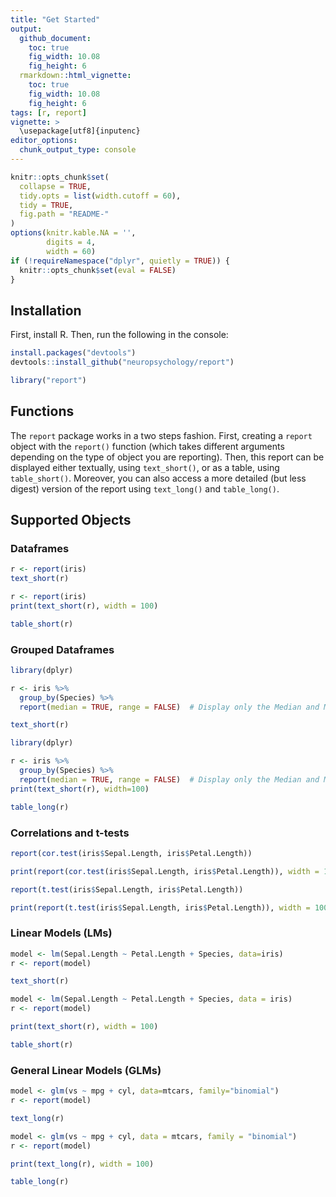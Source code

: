 ```yaml
---
title: "Get Started"
output: 
  github_document:
    toc: true
    fig_width: 10.08
    fig_height: 6
  rmarkdown::html_vignette:
    toc: true
    fig_width: 10.08
    fig_height: 6
tags: [r, report]
vignette: >
  \usepackage[utf8]{inputenc}
editor_options: 
  chunk_output_type: console
---
```


```r
knitr::opts_chunk$set(
  collapse = TRUE,
  tidy.opts = list(width.cutoff = 60),
  tidy = TRUE,
  fig.path = "README-"
)
options(knitr.kable.NA = '',
        digits = 4,
        width = 60)
if (!requireNamespace("dplyr", quietly = TRUE)) {
  knitr::opts_chunk$set(eval = FALSE)
}
```


## Installation

First, install R. Then, run the following in the console:

```r
install.packages("devtools")
devtools::install_github("neuropsychology/report")
```
```r
library("report")
```


## Functions


The `report` package works in a two steps fashion. First, creating a `report` object with the `report()` function (which takes different arguments depending on the type of object you are reporting). Then, this report can be displayed either textually, using `text_short()`, or as a table, using `table_short()`. Moreover, you can also access a more detailed (but less digest) version of the report using `text_long()` and `table_long()`.


## Supported Objects

### Dataframes

```r
r <- report(iris)
text_short(r)
```
```r
r <- report(iris)
print(text_short(r), width = 100)
```
```r
table_short(r)
```


### Grouped Dataframes

```r
library(dplyr)

r <- iris %>% 
  group_by(Species) %>% 
  report(median = TRUE, range = FALSE)  # Display only the Median and MAD

text_short(r)
```
```r
library(dplyr)

r <- iris %>% 
  group_by(Species) %>% 
  report(median = TRUE, range = FALSE)  # Display only the Median and MAD
print(text_short(r), width=100)
```
```r
table_long(r)
```


### Correlations and t-tests

```r
report(cor.test(iris$Sepal.Length, iris$Petal.Length))
```
```r
print(report(cor.test(iris$Sepal.Length, iris$Petal.Length)), width = 100)
```

```r
report(t.test(iris$Sepal.Length, iris$Petal.Length))
```
```r
print(report(t.test(iris$Sepal.Length, iris$Petal.Length)), width = 100)
```

### Linear Models (LMs)

```r
model <- lm(Sepal.Length ~ Petal.Length + Species, data=iris)
r <- report(model)

text_short(r)
```
```r
model <- lm(Sepal.Length ~ Petal.Length + Species, data = iris) 
r <- report(model)

print(text_short(r), width = 100)
```

```r
table_short(r)
```




### General Linear Models (GLMs)

```r
model <- glm(vs ~ mpg + cyl, data=mtcars, family="binomial")
r <- report(model)

text_long(r)
```
```r
model <- glm(vs ~ mpg + cyl, data = mtcars, family = "binomial")
r <- report(model)

print(text_long(r), width = 100)
```

```r
table_long(r)
```
